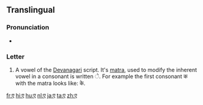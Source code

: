 {{Devanagari character info|hex=090F|name=DEVANAGARI LETTER E|image=[[File:Deva-e.png|100px]]}}  
==Translingual==

===Pronunciation===
* {{IPA|/eː/|lang=mul}}

===Letter===
{{mul-Deva|e}}

# A vowel of the [[Devanagari]] script.  It's [[matra]], used to modify the inherent vowel in a consonant is written &#x0947;.  For example the first consonant क with the matra looks like: के.

[[fr:ए]]
[[hi:ए]]
[[hu:ए]]
[[nl:ए]]
[[ja:ए]]
[[ta:ए]]
[[zh:ए]]